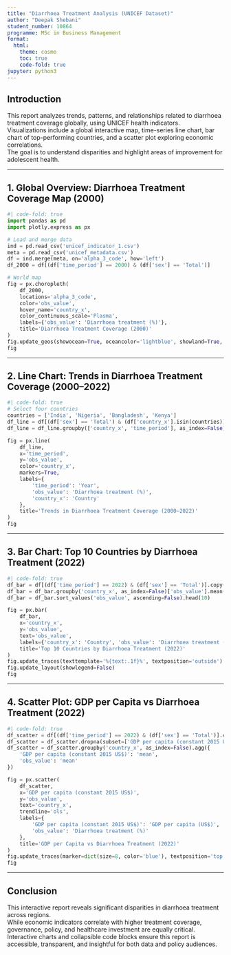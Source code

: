 ```yaml
---
title: "Diarrhoea Treatment Analysis (UNICEF Dataset)"
author: "Deepak Shebani"
student_number: 10864
programme: MSc in Business Management
format:
  html:
    theme: cosmo
    toc: true
    code-fold: true
jupyter: python3
---
```


## Introduction

This report analyzes trends, patterns, and relationships related to diarrhoea treatment coverage globally, using UNICEF health indicators.  
Visualizations include a global interactive map, time-series line chart, bar chart of top-performing countries, and a scatter plot exploring economic correlations.  
The goal is to understand disparities and highlight areas of improvement for adolescent health.

---

## 1. Global Overview: Diarrhoea Treatment Coverage Map (2000)

```python
#| code-fold: true
import pandas as pd
import plotly.express as px

# Load and merge data
ind = pd.read_csv('unicef_indicator_1.csv')
meta = pd.read_csv('unicef_metadata.csv')
df = ind.merge(meta, on='alpha_3_code', how='left')
df_2000 = df[(df['time_period'] == 2000) & (df['sex'] == 'Total')]

# World map
fig = px.choropleth(
    df_2000,
    locations='alpha_3_code',
    color='obs_value',
    hover_name='country_x',
    color_continuous_scale='Plasma',
    labels={'obs_value': 'Diarrhoea treatment (%)'},
    title='Diarrhoea Treatment Coverage (2000)'
)
fig.update_geos(showocean=True, oceancolor='lightblue', showland=True, landcolor='white')
fig
```

---

## 2. Line Chart: Trends in Diarrhoea Treatment Coverage (2000–2022)

```python
#| code-fold: true
# Select four countries
countries = ['India', 'Nigeria', 'Bangladesh', 'Kenya']
df_line = df[(df['sex'] == 'Total') & (df['country_x'].isin(countries))].copy()
df_line = df_line.groupby(['country_x', 'time_period'], as_index=False)['obs_value'].mean()

fig = px.line(
    df_line,
    x='time_period',
    y='obs_value',
    color='country_x',
    markers=True,
    labels={
        'time_period': 'Year',
        'obs_value': 'Diarrhoea treatment (%)',
        'country_x': 'Country'
    },
    title='Trends in Diarrhoea Treatment Coverage (2000–2022)'
)
fig
```

---

## 3. Bar Chart: Top 10 Countries by Diarrhoea Treatment (2022)

```python
#| code-fold: true
df_bar = df[(df['time_period'] == 2022) & (df['sex'] == 'Total')].copy()
df_bar = df_bar.groupby('country_x', as_index=False)['obs_value'].mean()
df_bar = df_bar.sort_values('obs_value', ascending=False).head(10)

fig = px.bar(
    df_bar,
    x='country_x',
    y='obs_value',
    text='obs_value',
    labels={'country_x': 'Country', 'obs_value': 'Diarrhoea treatment (%)'},
    title='Top 10 Countries by Diarrhoea Treatment (2022)'
)
fig.update_traces(texttemplate='%{text:.1f}%', textposition='outside')
fig.update_layout(showlegend=False)
fig
```

---

## 4. Scatter Plot: GDP per Capita vs Diarrhoea Treatment (2022)

```python
#| code-fold: true
df_scatter = df[(df['time_period'] == 2022) & (df['sex'] == 'Total')].copy()
df_scatter = df_scatter.dropna(subset=['GDP per capita (constant 2015 US$)', 'obs_value'])
df_scatter = df_scatter.groupby('country_x', as_index=False).agg({
    'GDP per capita (constant 2015 US$)': 'mean',
    'obs_value': 'mean'
})

fig = px.scatter(
    df_scatter,
    x='GDP per capita (constant 2015 US$)',
    y='obs_value',
    text='country_x',
    trendline='ols',
    labels={
        'GDP per capita (constant 2015 US$)': 'GDP per capita (US$)',
        'obs_value': 'Diarrhoea treatment (%)'
    },
    title='GDP per Capita vs Diarrhoea Treatment (2022)'
)
fig.update_traces(marker=dict(size=8, color='blue'), textposition='top center')
fig
```

---

## Conclusion

This interactive report reveals significant disparities in diarrhoea treatment across regions.  
While economic indicators correlate with higher treatment coverage, governance, policy, and healthcare investment are equally critical.  
Interactive charts and collapsible code blocks ensure this report is accessible, transparent, and insightful for both data and policy audiences.
